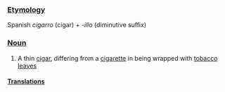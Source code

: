 ===[[Etymology]]===

Spanish ''cigarro'' (cigar) + ''-illo'' (diminutive suffix)

===[[Noun]]===

# A thin [[cigar]], differing from a [[cigarette]] in being wrapped with [[tobacco]] [[leave]]s

====[[Translations]]====